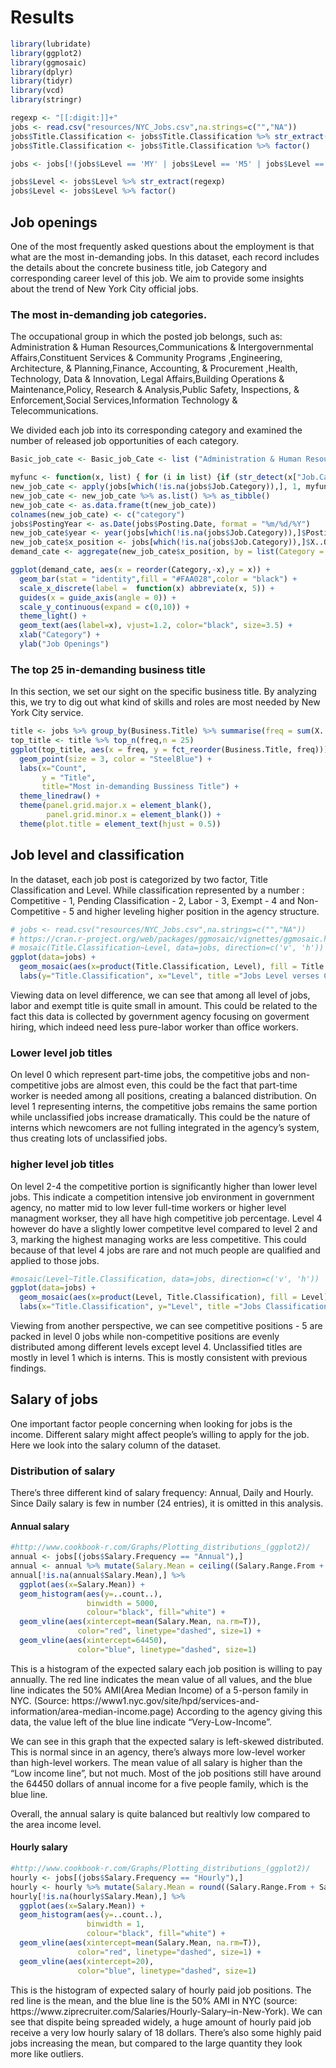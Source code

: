 # Results
```r
library(lubridate)
library(ggplot2)
library(ggmosaic)
library(dplyr)
library(tidyr)
library(vcd)
library(stringr)
```
```r
regexp <- "[[:digit:]]+"
jobs <- read.csv("resources/NYC_Jobs.csv",na.strings=c("","NA"))
jobs$Title.Classification <- jobs$Title.Classification %>% str_extract(regexp)
jobs$Title.Classification <- jobs$Title.Classification %>% factor()

jobs <- jobs[!(jobs$Level == 'MY' | jobs$Level == 'M5' | jobs$Level == 'M6' | jobs$Level == 'M7'),]

jobs$Level <- jobs$Level %>% str_extract(regexp)
jobs$Level <- jobs$Level %>% factor()

```
## Job openings 

One of the most frequently asked questions about the employment is that what are the most in-demanding jobs. In this dataset, each record includes the details about the concrete business title, job Category and corresponding career level of this job. We aim to provide some insights about the trend of New York City official jobs.

### The most in-demanding job categories.

The occupational group in which the posted job belongs, such as: Administration & Human Resources,Communications & Intergovernmental Affairs,Constituent Services & Community Programs
,Engineering, Architecture, & Planning,Finance, Accounting, & Procurement
,Health, Technology, Data & Innovation, Legal Affairs,Building Operations & Maintenance,Policy, Research & Analysis,Public Safety, Inspections, & Enforcement,Social Services,Information Technology & Telecommunications.

We divided each job into its corresponding category and examined the number of released job opportunities of each category.

```r
Basic_job_cate <- Basic_job_Cate <- list ("Administration & Human Resources", "Building Operations & Maintenance", "Clerical & Administrative Support","Communications & Intergovernmental Affairs","Constituent Services & Community Programs","Engineering, Architecture, & Planning", "Finance, Accounting, & Procurement","Health","Information Technology & Telecommunications","Legal","Policy, Research & Analysis","Public Safety, Inspections, & Enforcement","Social Services","Technology, Data & Innovation")

myfunc <- function(x, list) { for (i in list) {if (str_detect(x["Job.Category"],i)) {return(i)}}}
new_job_cate <- apply(jobs[which(!is.na(jobs$Job.Category)),], 1, myfunc, list = Basic_job_Cate)
new_job_cate <- new_job_cate %>% as.list() %>% as_tibble()
new_job_cate <- as.data.frame(t(new_job_cate))
colnames(new_job_cate) <- c("category")
jobs$PostingYear <- as.Date(jobs$Posting.Date, format = "%m/%d/%Y")
new_job_cate$year <- year(jobs[which(!is.na(jobs$Job.Category)),]$PostingYear)
new_job_cate$x_position <- jobs[which(!is.na(jobs$Job.Category)),]$X..Of.Positions
demand_cate <- aggregate(new_job_cate$x_position, by = list(Category = new_job_cate$category),FUN = sum)
```

```r
ggplot(demand_cate, aes(x = reorder(Category,-x),y = x)) +
  geom_bar(stat = "identity",fill = "#FAA028",color = "black") + 
  scale_x_discrete(label =  function(x) abbreviate(x, 5)) + 
  guides(x = guide_axis(angle = 0)) +
  scale_y_continuous(expand = c(0,10)) +
  theme_light() +
  geom_text(aes(label=x), vjust=1.2, color="black", size=3.5) +
  xlab("Category") +
  ylab("Job Openings")
```

### The top 25 in-demanding business title

In this section, we set our sight on the specific business title. By analyzing this, we try to dig out what kind of skills and roles are most needed by New York City service.

```r
title <- jobs %>% group_by(Business.Title) %>% summarise(freq = sum(X..Of.Positions))
top_title <- title %>% top_n(freq,n = 25)
ggplot(top_title, aes(x = freq, y = fct_reorder(Business.Title, freq))) +
  geom_point(size = 3, color = "SteelBlue") +
  labs(x="Count",
       y = "Title",
       title="Most in-demanding Bussiness Title") +
  theme_linedraw() +
  theme(panel.grid.major.x = element_blank(),
        panel.grid.minor.x = element_blank()) +
  theme(plot.title = element_text(hjust = 0.5))
```

## Job level and classification

In the dataset, each job post is categorized by two factor, Title Classification and Level. While classification represented by a number : Competitive - 1, Pending Classification - 2, Labor - 3, Exempt - 4 and Non-Competitive - 5 and higher leveling higher position in the agency structure.

```r
# jobs <- read.csv("resources/NYC_Jobs.csv",na.strings=c("","NA"))
# https://cran.r-project.org/web/packages/ggmosaic/vignettes/ggmosaic.html
# mosaic(Title.Classification~Level, data=jobs, direction=c('v', 'h'))
ggplot(data=jobs) + 
  geom_mosaic(aes(x=product(Title.Classification, Level), fill = Title.Classification), alpha = 0.6) +
  labs(y="Title.Classification", x="Level", title ="Jobs Level verses Classification" )
```

Viewing data on level difference, we can see that among all level of jobs, labor and exempt title is quite small in amount. This could be related to the fact this data is collected by government agency focusing on goverment hiring, which indeed need less pure-labor worker than office workers.

### Lower level job titles

On level 0 which represent part-time jobs, the competitive jobs and non-competitive jobs are almost even, this could be the fact that part-time worker is needed among all positions, creating a balanced distribution. On level 1 representing interns, the competitive jobs remains the same portion while unclassified jobs increase dramatically. This could be the nature of interns which newcomers are not fulling integrated in the agency's system, thus creating lots of unclassified jobs. 

### higher level job titles

On level 2-4 the competitive portion is significantly higher than lower level jobs. This indicate a competition intensive job environment in government agency, no matter mid to low lever full-time workers or higher level managment workser, they all have high competitive job percentage. Level 4 however do have a slightly lower competitve level compared to level 2 and 3, marking the highest managing works are less competitive. This could because of that level 4 jobs are rare and not much people are qualified and applied to those jobs.


```r
#mosaic(Level~Title.Classification, data=jobs, direction=c('v', 'h'))
ggplot(data=jobs) + 
  geom_mosaic(aes(x=product(Level, Title.Classification), fill = Level), alpha = 0.6) +
  labs(x="Title.Classification", y="Level", title ="Jobs Classification verses Level" )
```

Viewing from another perspective, we can see competitive positions - 5 are packed in level 0 jobs while non-competitive positions are evenly distributed among different levels except level 4. Unclassified titles are mostly in level 1 which is interns. This is mostly consistent with previous findings.

## Salary of jobs

One important factor people concerning when looking for jobs is the income. Different salary might affect people's willing to apply for the job. Here we look into the salary column of the dataset.

### Distribution of salary

There's three different kind of salary frequency: Annual, Daily and Hourly. Since Daily salary is few in number (24 entries), it is omitted in this analysis.

#### Annual salary

```r
#http://www.cookbook-r.com/Graphs/Plotting_distributions_(ggplot2)/
annual <- jobs[(jobs$Salary.Frequency == "Annual"),]
annual <- annual %>% mutate(Salary.Mean = ceiling((Salary.Range.From + Salary.Range.To)/2))
annual[!is.na(annual$Salary.Mean),] %>% 
  ggplot(aes(x=Salary.Mean)) + 
  geom_histogram(aes(y=..count..),
                 binwidth = 5000,
                 colour="black", fill="white") +
  geom_vline(aes(xintercept=mean(Salary.Mean, na.rm=T)),
               color="red", linetype="dashed", size=1) +
  geom_vline(aes(xintercept=64450),
               color="blue", linetype="dashed", size=1)
```

This is a histogram of the expected salary each job position is willing to pay annually. The red line indicates the mean value of all values, and the blue line indicates the 50% AMI(Area Median Income) of a 5-person family in NYC. (Source: https://www1.nyc.gov/site/hpd/services-and-information/area-median-income.page) According to the agency giving this data, the value left of the blue line indicate "Very-Low-Income".

We can see in this graph that the expected salary is left-skewed distributed. This is normal since in an agency, there's always more low-level worker than high-level workers. The mean value of all salary is higher than the "Low income line", but not much. Most of the job positions still have around the 64450 dollars of annual income for a five people family, which is the blue line.

Overall, the annual salary is quite balanced but realtivly low compared to the area income level.

#### Hourly salary

```r
#http://www.cookbook-r.com/Graphs/Plotting_distributions_(ggplot2)/
hourly <- jobs[(jobs$Salary.Frequency == "Hourly"),]
hourly <- hourly %>% mutate(Salary.Mean = round((Salary.Range.From + Salary.Range.To)/2),digits=2)
hourly[!is.na(hourly$Salary.Mean),] %>% 
  ggplot(aes(x=Salary.Mean)) + 
  geom_histogram(aes(y=..count..),
                 binwidth = 1,
                 colour="black", fill="white") +
  geom_vline(aes(xintercept=mean(Salary.Mean, na.rm=T)),
               color="red", linetype="dashed", size=1) +
  geom_vline(aes(xintercept=20),
               color="blue", linetype="dashed", size=1)
```

This is the histogram of expected salary of hourly paid job positions. The red line is the mean, and the blue line is the 50% AMI in NYC (source: https://www.ziprecruiter.com/Salaries/Hourly-Salary--in-New-York). We can see that dispite being spreaded widely, a huge amount of hourly paid job receive a very low hourly salary of 18 dollars. There's also some highly paid jobs increasing the mean, but compared to the large quantity they look more like outliers. 